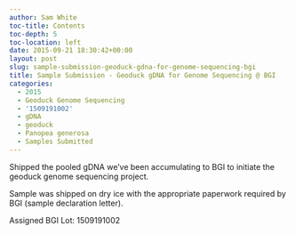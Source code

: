 ```yaml
---
author: Sam White
toc-title: Contents
toc-depth: 5
toc-location: left
date: 2015-09-21 18:30:42+00:00
layout: post
slug: sample-submission-geoduck-gdna-for-genome-sequencing-bgi
title: Sample Submission - Geoduck gDNA for Genome Sequencing @ BGI
categories:
  - 2015
  - Geoduck Genome Sequencing
  - '1509191002'
  - gDNA
  - geoduck
  - Panopea generosa
  - Samples Submitted
---
```


Shipped the pooled gDNA we've been accumulating to BGI to initiate the geoduck genome sequencing project.

Sample was shipped on dry ice with the appropriate paperwork required by BGI (sample declaration letter).

Assigned BGI Lot: 1509191002
